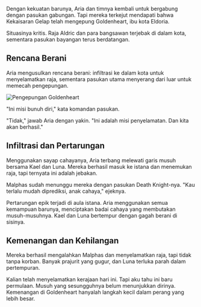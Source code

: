 Dengan kekuatan barunya, Aria dan timnya kembali untuk bergabung dengan pasukan gabungan. Tapi mereka terkejut mendapati bahwa Kekaisaran Gelap telah mengepung Goldenheart, ibu kota Eldoria.

Situasinya kritis. Raja Aldric dan para bangsawan terjebak di dalam kota, sementara pasukan bayangan terus berdatangan.

## Rencana Berani

Aria mengusulkan rencana berani: infiltrasi ke dalam kota untuk menyelamatkan raja, sementara pasukan utama menyerang dari luar untuk memecah pengepungan.

<Image 
  src="/images/chapter-6-siege.jpg" 
  alt="Pengepungan Goldenheart" 
  caption="Kota emas terkepung dalam kegelapan"
/>

"Ini misi bunuh diri," kata komandan pasukan.

"Tidak," jawab Aria dengan yakin. "Ini adalah misi penyelamatan. Dan kita akan berhasil."

## Infiltrasi dan Pertarungan

Menggunakan sayap cahayanya, Aria terbang melewati garis musuh bersama Kael dan Luna. Mereka berhasil masuk ke istana dan menemukan raja, tapi ternyata ini adalah jebakan.

Malphas sudah menunggu mereka dengan pasukan Death Knight-nya. "Kau terlalu mudah diprediksi, anak cahaya," ejeknya.

Pertarungan epik terjadi di aula istana. Aria menggunakan semua kemampuan barunya, menciptakan badai cahaya yang membutakan musuh-musuhnya. Kael dan Luna bertempur dengan gagah berani di sisinya.

## Kemenangan dan Kehilangan

Mereka berhasil mengalahkan Malphas dan menyelamatkan raja, tapi tidak tanpa korban. Banyak prajurit yang gugur, dan Luna terluka parah dalam pertempuran.

<Quote author="Raja Aldric">
Kalian telah menyelamatkan kerajaan hari ini. Tapi aku tahu ini baru permulaan. Musuh yang sesungguhnya belum menunjukkan dirinya.
</Quote>

<Warning>
Kemenangan di Goldenheart hanyalah langkah kecil dalam perang yang lebih besar.
</Warning>